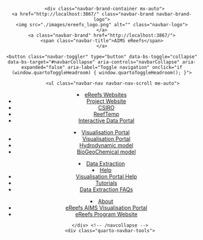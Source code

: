<header id="quarto-header" class="headroom fixed-top headroom--not-bottom headroom--pinned headroom--top">
    <nav class="navbar navbar-expand-lg navbar-dark ">
      <div class="navbar-container container-fluid">
      <div class="navbar-brand-container mx-auto">
    <a href="http://localhost:3867/" class="navbar-brand navbar-brand-logo">
    <img src="./images/ereefs_logo.png" alt="" class="navbar-logo">
    </a>
    <a class="navbar-brand" href="http://localhost:3867/">
    <span class="navbar-title">AIMS eReefs</span>
    </a>
  </div>
          <button class="navbar-toggler" type="button" data-bs-toggle="collapse" data-bs-target="#navbarCollapse" aria-controls="navbarCollapse" aria-expanded="false" aria-label="Toggle navigation" onclick="if (window.quartoToggleHeadroom) { window.quartoToggleHeadroom(); }">
  <span class="navbar-toggler-icon"></span>
</button>
          <div class="collapse navbar-collapse" id="navbarCollapse">
            <ul class="navbar-nav navbar-nav-scroll me-auto">
  <li class="nav-item dropdown ">
    <a class="nav-link dropdown-toggle" href="http://localhost:3867/#" id="nav-menu-ereefs-websites" role="button" data-bs-toggle="dropdown" aria-expanded="false">
 <span class="menu-text">eReefs Websites</span>
    </a>
    <ul class="dropdown-menu" aria-labelledby="nav-menu-ereefs-websites">    
        <li>
    <a class="dropdown-item" href="https://www.ereefs.org.au/">
 <span class="dropdown-text">Project Website</span></a>
  </li>  
        <li>
    <a class="dropdown-item" href="https://research.csiro.au/ereefs/">
 <span class="dropdown-text">CSIRO</span></a>
  </li>  
        <li>
    <a class="dropdown-item" href="http://www.bom.gov.au/environment/activities/reeftemp/reeftemp.shtml">
 <span class="dropdown-text">ReefTemp</span></a>
  </li>  
        <li>
    <a class="dropdown-item" href="https://portal.ereefs.info/map">
 <span class="dropdown-text">Interactive Data Portal</span></a>
  </li>  
    </ul>
  </li>
  <li class="nav-item dropdown ">
    <a class="nav-link dropdown-toggle" href="http://localhost:3867/#" id="nav-menu-visualisation-portal" role="button" data-bs-toggle="dropdown" aria-expanded="false">
 <span class="menu-text">Visualisation Portal</span>
    </a>
    <ul class="dropdown-menu" aria-labelledby="nav-menu-visualisation-portal">    
        <li>
    <a class="dropdown-item" href="http://localhost:3867/">
 <span class="dropdown-text">Visualisation Portal</span></a>
  </li>  
        <li>
    <a class="dropdown-item" href="http://localhost:3867/#ereefs-csiro-hydrodynamic-model">
 <span class="dropdown-text">Hydrodynamic model</span></a>
  </li>  
        <li>
    <a class="dropdown-item" href="http://localhost:3867/#ereefs-csiro-biogeochemical-model-4-km">
 <span class="dropdown-text">BioGeoChemical model</span></a>
  </li>  
    </ul>
  </li>
  <li class="nav-item">
    <a class="nav-link" href="https://extraction.ereefs.aims.gov.au/?_gl=11ag9zj1_gaOTM5OTM3MTMzLjE2NjczNTcwNzg._ga_6SSTNBNHXG*MTY5MTk2OTEyOC4yNy4wLjE2OTE5NjkxMjguMC4wLjA."> 
<span class="menu-text">Data Extraction</span></a>
  </li>  
  <li class="nav-item dropdown ">
    <a class="nav-link dropdown-toggle" href="http://localhost:3867/#" id="nav-menu-help" role="button" data-bs-toggle="dropdown" aria-expanded="false">
 <span class="menu-text">Help</span>
    </a>
    <ul class="dropdown-menu" aria-labelledby="nav-menu-help">    
        <li>
    <a class="dropdown-item" href="http://localhost:3867/help/">
 <span class="dropdown-text">Visualisation Portal Help</span></a>
  </li>  
        <li>
    <a class="dropdown-item" href="https://open-aims.github.io/ereefs-tutorials/">
 <span class="dropdown-text">Tutorials</span></a>
  </li>  
        <li>
    <a class="dropdown-item" href="https://extraction.ereefs.aims.gov.au/faqs">
 <span class="dropdown-text">Data Extraction FAQs</span></a>
  </li>  
    </ul>
  </li>
  <li class="nav-item dropdown ">
    <a class="nav-link dropdown-toggle" href="http://localhost:3867/#" id="nav-menu-about" role="button" data-bs-toggle="dropdown" aria-expanded="false">
 <span class="menu-text">About</span>
    </a>
    <ul class="dropdown-menu" aria-labelledby="nav-menu-about">    
        <li>
    <a class="dropdown-item" href="http://localhost:3867/about.html">
 <span class="dropdown-text">eReefs AIMS Visualisation Portal</span></a>
  </li>  
        <li>
    <a class="dropdown-item" href="https://www.ereefs.org.au/">
 <span class="dropdown-text">eReefs Program Website</span></a>
  </li>  
    </ul>
  </li>
</ul>
          </div> <!-- /navcollapse -->
          <div class="quarto-navbar-tools">
</div>
      </div> <!-- /container-fluid -->
    </nav>
</header>
